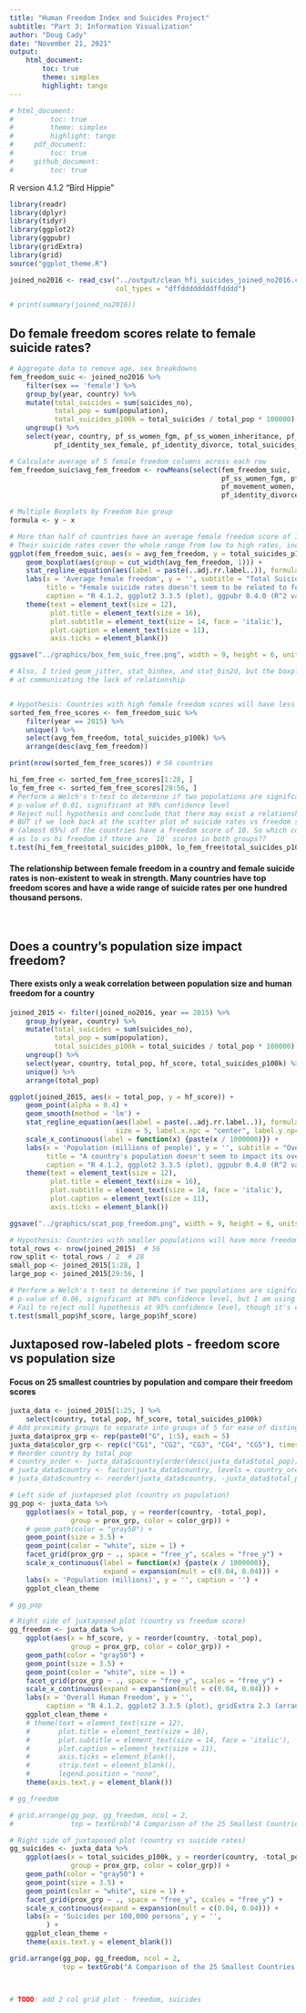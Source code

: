 ```yaml
---
title: "Human Freedom Index and Suicides Project"
subtitle: "Part 3: Information Visualization"
author: "Doug Cady"
date: "November 21, 2021"
output:
    html_document:
        toc: true
        theme: simplex
        highlight: tango
---
```


```r
# html_document:
#         toc: true
#         theme: simplex
#         highlight: tango
#     pdf_document:
#         toc: true
#     github_document:
#         toc: true
```

R version 4.1.2 "Bird Hippie"

```r
library(readr)
library(dplyr)
library(tidyr)
library(ggplot2)
library(ggpubr)
library(gridExtra)
library(grid)
source("ggplot_theme.R")
```

```r
joined_no2016 <- read_csv("../output/clean_hfi_suicides_joined_no2016.csv",
                          col_types = "dffddddddddffdddd")
```

```r
# print(summary(joined_no2016))
```


## Do female freedom scores relate to female suicide rates?
```r
# Aggregate data to remove age, sex breakdowns
fem_freedom_suic <- joined_no2016 %>%
    filter(sex == 'female') %>%
    group_by(year, country) %>%
    mutate(total_suicides = sum(suicides_no),
           total_pop = sum(population),
           total_suicides_p100k = total_suicides / total_pop * 100000) %>%
    ungroup() %>%
    select(year, country, pf_ss_women_fgm, pf_ss_women_inheritance, pf_movement_women,
           pf_identity_sex_female, pf_identity_divorce, total_suicides_p100k)

# Calculate average of 5 female freedom columns across each row
fem_freedom_suic$avg_fem_freedom <- rowMeans(select(fem_freedom_suic,
                                                    pf_ss_women_fgm, pf_ss_women_inheritance,
                                                    pf_movement_women, pf_identity_sex_female,
                                                    pf_identity_divorce), na.rm = TRUE)

# Multiple Boxplots by Freedom bin group
formula <- y ~ x

# More than half of countries have an average female freedom score of 10!
# Their suicide rates cover the whole range from low to high rates, incidating a lack of relationship
ggplot(fem_freedom_suic, aes(x = avg_fem_freedom, y = total_suicides_p100k)) +
    geom_boxplot(aes(group = cut_width(avg_fem_freedom, 1))) +
    stat_regline_equation(aes(label = paste(..adj.rr.label..)), formula = formula, size = 5) +
    labs(x = 'Average female freedom', y = '', subtitle = "Total Suicides per 100,000 persons vs Average Female Freedom",
         title = "Female suicide rates doesn't seem to be related to female freedom",
         caption = "R 4.1.2, ggplot2 3.3.5 (plot), ggpubr 0.4.0 (R^2 value)") +
    theme(text = element_text(size = 12),
          plot.title = element_text(size = 16),
          plot.subtitle = element_text(size = 14, face = 'italic'),
          plot.caption = element_text(size = 11),
          axis.ticks = element_blank())

ggsave("../graphics/box_fem_suic_free.png", width = 9, height = 6, units = "in")

# Also, I tried geom_jitter, stat_binhex, and stat_bin2d, but the boxplots seemed the best
# at communicating the lack of relationship


# Hypothesis: Countries with high female freedom scores will have less than average female suicide rates
sorted_fem_free_scores <- fem_freedom_suic %>%
    filter(year == 2015) %>%
    unique() %>%
    select(avg_fem_freedom, total_suicides_p100k) %>%
    arrange(desc(avg_fem_freedom))

print(nrow(sorted_fem_free_scores)) # 56 countries

hi_fem_free <- sorted_fem_free_scores[1:28, ]
lo_fem_free <- sorted_fem_free_scores[29:56, ]
# Perform a Welch's t-test to determine if two populations are signifcantly different
# p-value of 0.01, significant at 98% confidence level
# Reject null hypothesis and conclude that there may exist a relationship between higher suicide rates and freedom
# BUT if we look back at the scatter plot of suicide rates vs freedom scores, more than half
# (almost 65%) of the countries have a freedom score of 10. So which countries should be classified
# as lo vs hi freedom if there are `10` scores in both groups??
t.test(hi_fem_free$total_suicides_p100k, lo_fem_free$total_suicides_p100k)
```

#### The relationship between female freedom in a country and female suicide rates is non-existent to weak in strength. Many countries have top freedom scores and have a wide range of suicide rates per one hundred thousand persons.

<br>

## Does a country's population size impact freedom?
#### There exists only a weak correlation between population size and human freedom for a country
```r
joined_2015 <- filter(joined_no2016, year == 2015) %>%
    group_by(year, country) %>%
    mutate(total_suicides = sum(suicides_no),
           total_pop = sum(population),
           total_suicides_p100k = total_suicides / total_pop * 100000) %>%
    ungroup() %>%
    select(year, country, total_pop, hf_score, total_suicides_p100k) %>%
    unique() %>%
    arrange(total_pop)

ggplot(joined_2015, aes(x = total_pop, y = hf_score)) +
    geom_point(alpha = 0.4) +
    geom_smooth(method = 'lm') +
    stat_regline_equation(aes(label = paste(..adj.rr.label..)), formula = formula,
                          size = 5, label.x.npc = "center", label.y.npc = "top") +
    scale_x_continuous(label = function(x) {paste(x / 1000000)}) +
    labs(x = 'Population (millions of people)', y = '', subtitle = "Overall Human Freedom Score vs Population",
         title = "A country's population doesn't seem to impact its overall freedom",
         caption = "R 4.1.2, ggplot2 3.3.5 (plot), ggpubr 0.4.0 (R^2 value)") +
    theme(text = element_text(size = 12),
          plot.title = element_text(size = 16),
          plot.subtitle = element_text(size = 14, face = 'italic'),
          plot.caption = element_text(size = 11),
          axis.ticks = element_blank())

ggsave("../graphics/scat_pop_freedom.png", width = 9, height = 6, units = "in")

# Hypothesis: Countries with smaller populations will have more freedom
total_rows <- nrow(joined_2015)  # 56
row_split <- total_rows / 2  # 28
small_pop <- joined_2015[1:28, ]
large_pop <- joined_2015[29:56, ]

# Perform a Welch's t-test to determine if two populations are signifcantly different
# p-value of 0.06, significant at 90% confidence level, but I am using 95% confidence
# Fail to reject null hypothesis at 95% confidence level, though it's close
t.test(small_pop$hf_score, large_pop$hf_score)
```


## Juxtaposed row-labeled plots - freedom score vs population size
#### Focus on 25 smallest countries by population and compare their freedom scores
```r
juxta_data <- joined_2015[1:25, ] %>%
    select(country, total_pop, hf_score, total_suicides_p100k)
# Add proximity groups to separate into groups of 5 for ease of distinguishing countries
juxta_data$prox_grp <- rep(paste0("G", 1:5), each = 5)
juxta_data$color_grp <- rep(c("CG1", "CG2", "CG3", "CG4", "CG5"), times = 5)
# Reorder country by total_pop
# country_order <- juxta_data$country[order(desc(juxta_data$total_pop))]
# juxta_data$country <- factor(juxta_data$country, levels = country_order)
# juxta_data$country <- reorder(juxta_data$country, -juxta_data$total_pop)

# Left side of juxtaposed plot (country vs population)
gg_pop <- juxta_data %>%
    ggplot(aes(x = total_pop, y = reorder(country, -total_pop),
               group = prox_grp, color = color_grp)) +
    # geom_path(color = "gray50") +
    geom_point(size = 3.5) +
    geom_point(color = "white", size = 1) +
    facet_grid(prox_grp ~ ., space = "free_y", scales = "free_y") +
    scale_x_continuous(label = function(x) {paste(x / 1000000)},
                       expand = expansion(mult = c(0.04, 0.04))) +
    labs(x = 'Population (millions)', y = '', caption = '') +
    ggplot_clean_theme

# gg_pop

# Right side of juxtaposed plot (country vs freedom score)
gg_freedom <- juxta_data %>%
    ggplot(aes(x = hf_score, y = reorder(country, -total_pop),
               group = prox_grp, color = color_grp)) +
    geom_path(color = "gray50") +
    geom_point(size = 3.5) +
    geom_point(color = "white", size = 1) +
    facet_grid(prox_grp ~ ., space = "free_y", scales = "free_y") +
    scale_x_continuous(expand = expansion(mult = c(0.04, 0.04))) +
    labs(x = 'Overall Human Freedom', y = '',
         caption = "R 4.1.2, ggplot2 3.3.5 (plot), gridExtra 2.3 (arrange plot grid), grid") +
    ggplot_clean_theme +
    # theme(text = element_text(size = 12),
    #       plot.title = element_text(size = 16),
    #       plot.subtitle = element_text(size = 14, face = 'italic'),
    #       plot.caption = element_text(size = 11),
    #       axis.ticks = element_blank(),
    #       strip.text = element_blank(),
    #       legend.position = "none",
    theme(axis.text.y = element_blank())

# gg_freedom

# grid.arrange(gg_pop, gg_freedom, ncol = 2,
#              top = textGrob("A Comparison of the 25 Smallest Countries' Freedom Scores"))

# Right side of juxtaposed plot (country vs suicide rates)
gg_suicides <- juxta_data %>%
    ggplot(aes(x = total_suicides_p100k, y = reorder(country, -total_pop),
               group = prox_grp, color = color_grp)) +
    geom_path(color = "gray50") +
    geom_point(size = 3.5) +
    geom_point(color = "white", size = 1) +
    facet_grid(prox_grp ~ ., space = "free_y", scales = "free_y") +
    scale_x_continuous(expand = expansion(mult = c(0.04, 0.04))) +
    labs(x = 'Suicides per 100,000 persons', y = '',
         ) +
    ggplot_clean_theme +
    theme(axis.text.y = element_blank())

grid.arrange(gg_pop, gg_freedom, ncol = 2,
             top = textGrob("A Comparison of the 25 Smallest Countries' Freedom Scores"))



# TODO: add 2 col grid plot - freedom, suicides

```
